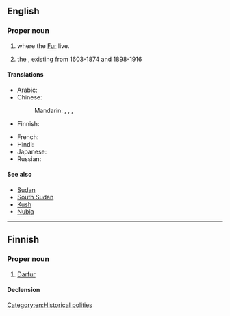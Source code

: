 ==English==
{{wikipedia}}

===Proper noun===
{{en-proper noun}}

# {{place|en|region|in western|c/Sudan}} where the [[Fur]] live.
# the {{w|Sultanate of Darfur}}, existing from 1603-1874 and 1898-1916

====Translations====
{{trans-top|region in western Sudan where the Fur live}}
* Arabic: {{t|ar|دَار فُور|f}}
* Chinese:
*: Mandarin: {{t+|cmn|達爾富爾|sc=Hani}}, {{t+|cmn|达尔富尔|tr=Dá'ěrfù'ěr|sc=Hani}}, {{t|cmn|達佛|sc=Hani}}, {{t|cmn|达佛|tr=Dáfó|sc=Hani}}
* Finnish: {{t|fi|Darfur}}
{{trans-mid}}
* French: {{t+|fr|Darfour|m}}
* Hindi: {{t|hi|दारफ़ूर}}
* Japanese: {{t|ja|ダルフール|tr=Darufūru|sc=Jpan}}
* Russian: {{t+|ru|Дарфу́р|m}}
{{trans-bottom}}

====See also====
* [[Sudan]]
* [[South Sudan]]
* [[Kush]]
* [[Nubia]]
[[Category:en:Historical polities]]

----

==Finnish==

===Proper noun===
{{fi-proper noun}}

# [[Darfur#English|Darfur]]

====Declension====
{{fi-decl-risti|n=sg|Darfur|||a|i=0}}